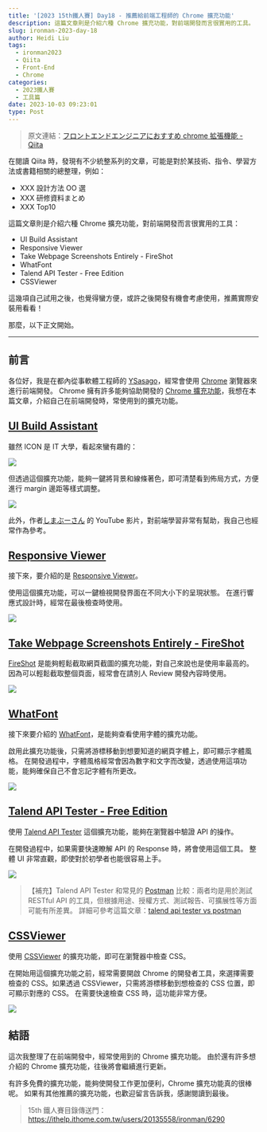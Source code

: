 ```yaml
---
title: '[2023 15th鐵人賽] Day18 - 推薦給前端工程師的 Chrome 擴充功能'
description: 這篇文章則是介紹六種 Chrome 擴充功能，對前端開發而言很實用的工具。
slug: ironman-2023-day-18
author: Heidi Liu
tags:
  - ironman2023
  - Qiita
  - Front-End
  - Chrome
categories:
  - 2023鐵人賽
  - 工具篇
date: 2023-10-03 09:23:01
type: Post
---
```


> 原文連結：[フロントエンドエンジニアにおすすめ chrome 拡張機能 - Qiita](https://qiita.com/YSasago/items/e29803ff460f3a5a6da4?utm_source=Qiitaニュース&utm_campaign=835aefd486-Qiita_newsletter_577_08_02&utm_medium=email&utm_term=0_e44feaa081-835aefd486-62820449)

在閱讀 Qiita 時，發現有不少統整系列的文章，可能是對於某技術、指令、學習方法或書籍相關的總整理，例如：

- XXX 設計方法 OO 選
- XXX 研修資料まとめ
- XXX Top10

這篇文章則是介紹六種 Chrome 擴充功能，對前端開發而言很實用的工具：

- UI Build Assistant
- Responsive Viewer
- Take Webpage Screenshots Entirely - FireShot
- WhatFont
- Talend API Tester - Free Edition
- CSSViewer

這幾項自己試用之後，也覺得蠻方便，或許之後開發有機會考慮使用，推薦實際安裝用看看！

那麼，以下正文開始。

---

## 前言

各位好，我是在都內從事軟體工程師的 [YSasago](https://qiita.com/YSasago)，經常會使用 [Chrome](https://www.google.com/intl/zh-TW/chrome/) 瀏覽器來進行前端開發。
Chrome 擁有許多能夠協助開發的 [Chrome 擴充功能](https://chrome.google.com/webstore/category/extensions)，我想在本篇文章，介紹自己在前端開發時，常使用到的擴充功能。

## [UI Build Assistant](https://chrome.google.com/webstore/detail/ui-build-assistant/clbhieamajlakjobcoiheklaoldcjhjf)

雖然 ICON 是 IT 大學，看起來蠻有趣的：

![](https://hackmd.io/_uploads/ryO-NDdea.png)

但透過這個擴充功能，能夠一鍵將背景和線條著色，即可清楚看到佈局方式，方便進行 margin 邊距等樣式調整。

![](https://i.imgur.com/PLhPIu0.png)

此外，作者[しまぶーさん](https://www.youtube.com/watch?v=CXrW5rqP-WY) 的 YouTube 影片，對前端學習非常有幫助，我自己也經常作為參考。

## [Responsive Viewer](https://chrome.google.com/webstore/detail/responsive-viewer/inmopeiepgfljkpkidclfgbgbmfcennb)

接下來，要介紹的是 [Responsive Viewer](https://chrome.google.com/webstore/detail/responsive-viewer/inmopeiepgfljkpkidclfgbgbmfcennb)。

使用這個擴充功能，可以一鍵檢視開發界面在不同大小下的呈現狀態。
在進行響應式設計時，經常在最後檢查時使用。

![](https://i.imgur.com/ETuO6LN.png)

## [Take Webpage Screenshots Entirely - FireShot](https://chrome.google.com/webstore/detail/take-webpage-screenshots/mcbpblocgmgfnpjjppndjkmgjaogfceg)

[FireShot](https://chrome.google.com/webstore/detail/take-webpage-screenshots/mcbpblocgmgfnpjjppndjkmgjaogfceg) 是能夠輕鬆截取網頁截圖的擴充功能，對自己來說也是使用率最高的。
因為可以輕鬆截取整個頁面，經常會在請別人 Review 開發內容時使用。

![](https://hackmd.io/_uploads/SkmKVPugp.png)

## [WhatFont](https://chrome.google.com/webstore/detail/whatfont/jabopobgcpjmedljpbcaablpmlmfcogm?hl=ja)

接下來要介紹的 [WhatFont](https://chrome.google.com/webstore/detail/whatfont/jabopobgcpjmedljpbcaablpmlmfcogm)，是能夠查看使用字體的擴充功能。

啟用此擴充功能後，只需將游標移動到想要知道的網頁字體上，即可顯示字體風格。
在開發過程中，字體風格經常會因為數字和文字而改變，透過使用這項功能，能夠確保自己不會忘記字體有所更改。

![](https://i.imgur.com/5mgXpiX.png)

## [Talend API Tester - Free Edition](https://chrome.google.com/webstore/detail/talend-api-tester-free-ed/aejoelaoggembcahagimdiliamlcdmfm)

使用 [Talend API Tester](https://chrome.google.com/webstore/detail/talend-api-tester-free-ed/aejoelaoggembcahagimdiliamlcdmfm) 這個擴充功能，能夠在瀏覽器中驗證 API 的操作。

在開發過程中，如果需要快速瞭解 API 的 Response 時，將會使用這個工具。
整體 UI 非常直觀，即使對於初學者也能很容易上手。

![](https://i.imgur.com/yX8JayM.png)

> 【補充】Talend API Tester 和常見的 [Postman](https://chrome.google.com/webstore/detail/postman/fhbjgbiflinjbdggehcddcbncdddomop?hl=zh-TW) 比較：兩者均是用於測試 RESTful API 的工具，但根據用途、授權方式、測試報告、可擴展性等方面可能有所差異。
> 詳細可參考這篇文章：[talend api tester vs postman](https://juejin.cn/s/talend%20api%20tester%20vs%20postman)

## [CSSViewer](https://chrome.google.com/webstore/detail/cssviewer/ggfgijbpiheegefliciemofobhmofgce)

使用 [CSSViewer](<(https://chrome.google.com/webstore/detail/cssviewer/ggfgijbpiheegefliciemofobhmofgce)>) 的擴充功能，即可在瀏覽器中檢查 CSS。

在開始用這個擴充功能之前，經常需要開啟 Chrome 的開發者工具，來選擇需要檢查的 CSS。如果透過 CSSViewer，只需將游標移動到想檢查的 CSS 位置，即可顯示對應的 CSS。
在需要快速檢查 CSS 時，這功能非常方便。

![](https://i.imgur.com/gHF9ixd.png)

## 結語

這次我整理了在前端開發中，經常使用到的 Chrome 擴充功能。
由於還有許多想介紹的 Chrome 擴充功能，往後將會繼續進行更新。

有許多免費的擴充功能，能夠使開發工作更加便利，Chrome 擴充功能真的很棒呢。
如果有其他推薦的擴充功能，也歡迎留言告訴我，感謝閱讀到最後。

> 15th 鐵人賽目錄傳送門：https://ithelp.ithome.com.tw/users/20135558/ironman/6290

